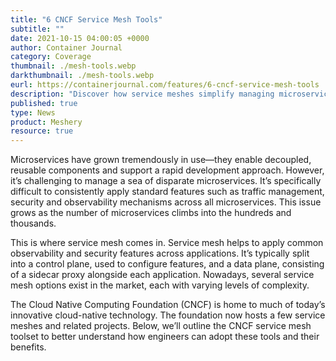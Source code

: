 ```yaml
---
title: "6 CNCF Service Mesh Tools"
subtitle: ""
date: 2021-10-15 04:00:05 +0000
author: Container Journal
category: Coverage
thumbnail: ./mesh-tools.webp
darkthumbnail: ./mesh-tools.webp
eurl: https://containerjournal.com/features/6-cncf-service-mesh-tools
description: "Discover how service meshes simplify managing microservices by providing standardized features like traffic management and security. Learn about CNCF's innovative cloud-native technologies for efficient microservices deployment and observability"
published: true
type: News
product: Meshery
resource: true
---
```



<NewsWrapper>

Microservices have grown tremendously in use—they enable decoupled, reusable components and support a rapid development approach. However, it’s challenging to manage a sea of disparate microservices. It’s specifically difficult to consistently apply standard features such as traffic management, security and observability mechanisms across all microservices. This issue grows as the number of microservices climbs into the hundreds and thousands.

This is where service mesh comes in. Service mesh helps to apply common observability and security features across applications. It’s typically split into a control plane, used to configure features, and a data plane, consisting of a sidecar proxy alongside each application. Nowadays, several service mesh options exist in the market, each with varying levels of complexity.

The Cloud Native Computing Foundation (CNCF) is home to much of today’s innovative cloud-native technology. The foundation now hosts a few service meshes and related projects. Below, we’ll outline the CNCF service mesh toolset to better understand how engineers can adopt these tools and their benefits.

</NewsWrapper>
